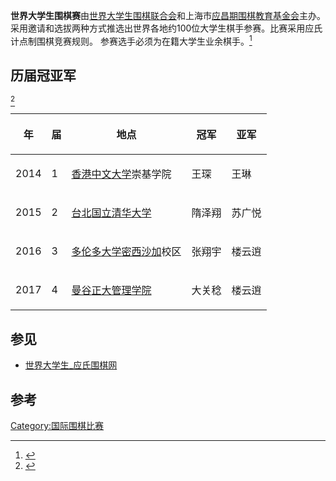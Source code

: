 '''世界大学生围棋赛'''由[[世界大学生围棋联合会|世界大学生围棋联合会]]和上海市[[应昌期围棋教育基金会|应昌期围棋教育基金会]]主办。采用邀请和选拔两种方式推选出世界各地约100位大学生棋手参赛。比赛采用应氏计点制围棋竞赛规则。
参赛选手必须为在籍大学生业余棋手。<ref>{{Cite web |url=http://weiqi.tom.com/2016-07-07/00UP/33344088.html |title=2016第3届世界大学生围棋赛7月多伦多落子 |access-date=2016-07-12 |archive-url=https://web.archive.org/web/20160712012514/http://weiqi.tom.com/2016-07-07/00UP/33344088.html |archive-date=2016-07-12 |dead-url=yes }}</ref>

==历届冠亚军==
<ref>{{Cite web |url=http://sports.sina.com.cn/go/2016-07-12/doc-ifxtwiht3618662.shtml |title=世界大学生赛张翔宇夺冠 俞斌华学明大盘讲解 |access-date=2016-07-12 |archive-date=2016-09-04 |archive-url=https://web.archive.org/web/20160904142836/http://sports.sina.com.cn/go/2016-07-12/doc-ifxtwiht3618662.shtml }}</ref>
{|class="wikitable"
!年!!届!!地点!!冠军!!亚军
|-
|2014||1||[[香港中文大学|香港中文大学]]崇基学院||王琛||王琳
|-
|2015||2||[[台北|台北]][[国立清华大学|国立清华大学]]||隋泽翔||苏广悦
|-
|2016||3||[[多伦多大学|多伦多大学]][[密西沙加|密西沙加]]校区||张翔宇||楼云逍
|-
|2017||4||[[曼谷|曼谷]][[正大管理学院|正大管理学院]]||大关稔||楼云逍
|}

==参见==
*[http://www.ycqweiqi.com/ContentList.aspx?Type=2 世界大学生_应氏围棋网] {{Wayback|url=http://www.ycqweiqi.com/ContentList.aspx?Type=2 |date=20201020001011 }}

==参考==
{{reflist}}

[[Category:国际围棋比赛|Category:国际围棋比赛]]